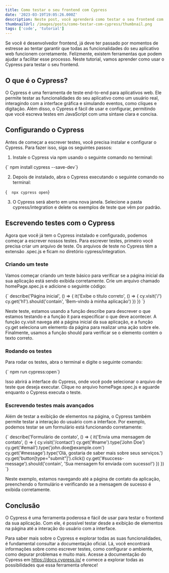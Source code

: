 ```yaml
---
title: Como testar o seu frontend com Cypress
date: '2023-03-19T19:05:26.000Z'
description: Neste post, você aprenderá como testar o seu frontend com Cypress, uma ferramenta moderna e poderosa de automação de testes. Com exemplos práticos e dicas úteis, descubra como garantir a qualidade do seu código e melhorar a experiência do usuário!
thumbnailUrl: /images/posts/como-testar-com-cypress/thumbnail.png
tags: ['code', 'tutorial']
---
```


Se você é desenvolvedor frontend, já deve ter passado por momentos de estresse ao tentar garantir que todas as funcionalidades do seu aplicativo web funcionem corretamente. Felizmente, existem ferramentas que podem ajudar a facilitar esse processo. Neste tutorial, vamos aprender como usar o Cypress para testar o seu frontend.

## O que é o Cypress?

O Cypress é uma ferramenta de teste end-to-end para aplicativos web. Ele permite testar as funcionalidades do seu aplicativo como um usuário real, interagindo com a interface gráfica e simulando eventos, como cliques e digitação. Além disso, o Cypress é fácil de usar e configurar, permitindo que você escreva testes em JavaScript com uma sintaxe clara e concisa.

## Configurando o Cypress

Antes de começar a escrever testes, você precisa instalar e configurar o Cypress. Para fazer isso, siga os seguintes passos:

1. Instale o Cypress via npm usando o seguinte comando no terminal:

<SyntaxHighlighter language="bash">
    {`  npm install cypress --save-dev`}
</SyntaxHighlighter>

2. Depois de instalado, abra o Cypress executando o seguinte comando no terminal:

<SyntaxHighlighter language="bash">{`  npx cypress open`}</SyntaxHighlighter>

3. O Cypress será aberto em uma nova janela. Selecione a pasta cypress/integration e delete os exemplos de teste que vêm por padrão.

## Escrevendo testes com o Cypress

Agora que você já tem o Cypress instalado e configurado, podemos começar a escrever nossos testes. Para escrever testes, primeiro você precisa criar um arquivo de teste. Os arquivos de teste no Cypress têm a extensão .spec.js e ficam no diretório cypress/integration.

### Criando um teste

Vamos começar criando um teste básico para verificar se a página inicial da sua aplicação está sendo exibida corretamente. Crie um arquivo chamado homePage.spec.js e adicione o seguinte código:

<SyntaxHighlighter language="javascript">
    {`
    describe('Página inicial', () => {
        it('Exibe o título correto', () => {
            cy.visit('/')
            cy.get('h1').should('contain', 'Bem-vindo à minha aplicação')
        })
    })
`}
</SyntaxHighlighter>

Neste teste, estamos usando a função describe para descrever o que estamos testando e a função it para especificar o que deve acontecer. A função cy.visit navega até a página inicial da sua aplicação, e a função cy.get seleciona um elemento da página para realizar uma ação sobre ele. Finalmente, usamos a função should para verificar se o elemento contém o texto correto.

### Rodando os testes

Para rodar os testes, abra o terminal e digite o seguinte comando:

<SyntaxHighlighter language="bash">
    {`  npm run cypress:open`}
</SyntaxHighlighter>

Isso abrirá a interface do Cypress, onde você pode selecionar o arquivo de teste que deseja executar. Clique no arquivo homePage.spec.js e aguarde enquanto o Cypress executa o teste.

### Escrevendo testes mais avançados

Além de testar a exibição de elementos na página, o Cypress também permite testar a interação do usuário com a interface. Por exemplo, podemos testar se um formulário está funcionando corretamente:

<SyntaxHighlighter language="bash">
    {`
    describe('Formulário de contato', () => {
        it('Envia uma mensagem de contato', () => {
            cy.visit('/contact')
            cy.get('#name').type('John Doe')
            cy.get('#email').type('john.doe@example.com')
            cy.get('#message').type('Olá, gostaria de saber mais sobre seus serviços.')
            cy.get('button[type="submit"]').click()
            cy.get('#success-message').should('contain', 'Sua mensagem foi enviada com sucesso!')
        })
    })
    `}
</SyntaxHighlighter>

Neste exemplo, estamos navegando até a página de contato da aplicação, preenchendo o formulário e verificando se a mensagem de sucesso é exibida corretamente.

## Conclusão

O Cypress é uma ferramenta poderosa e fácil de usar para testar o frontend da sua aplicação. Com ele, é possível testar desde a exibição de elementos na página até a interação do usuário com a interface.

Para saber mais sobre o Cypress e explorar todas as suas funcionalidades, é fundamental consultar a documentação oficial. Lá, você encontrará informações sobre como escrever testes, como configurar o ambiente, como depurar problemas e muito mais. Acesse a documentação do Cypress em <Link href='https://docs.cypress.io/'>https://docs.cypress.io/</Link> e comece a explorar todas as possibilidades que essa ferramenta oferece!
